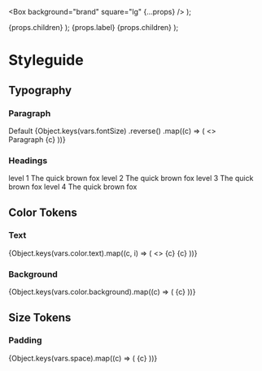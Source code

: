 
  <Box background="brand" square="lg" {...props} />
);

  <Box borderBottom="regular" paddingY="sm" justifyContent="center">
    {props.children}
  </Box>
);

  <Grid direction="row" paddingY="sm" borderBottom="regular" columns={2}>
    <Box justifyContent="center">
      <Text>{props.label}</Text>
    </Box>
    <Box justifyContent="center">{props.children}</Box>
  </Grid>
);

<Meta title="Style Guide/All" />

# Styleguide

## Typography

### Paragraph

<Grid>
  <Row label="Default">
    <Paragraph>Default</Paragraph>
  </Row>
  {Object.keys(vars.fontSize)
    .reverse()
    .map((c) => (
      <>
        <Row key={c} label={c}>
          <Paragraph size={c}>Paragraph {c}</Paragraph>
        </Row>
      </>
    ))}
</Grid>

### Headings

<Grid columns={2}>
  <GridItem>
    <Paragraph>level 1</Paragraph>
  </GridItem>
  <GridItem>
    <Heading>The quick brown fox</Heading>
  </GridItem>
  <GridItem>
    <Paragraph>level 2</Paragraph>
  </GridItem>
  <GridItem>
    <Heading level="2">The quick brown fox</Heading>
  </GridItem>
  <GridItem>
    <Paragraph>level 3</Paragraph>
  </GridItem>
  <GridItem>
    <Heading level="3">The quick brown fox</Heading>
  </GridItem>
  <GridItem>
    <Paragraph>level 4</Paragraph>
  </GridItem>
  <GridItem>
    <Heading level="4">The quick brown fox</Heading>
  </GridItem>
</Grid>

## Color Tokens

### Text

<Box gap="sm">
  <Grid columns={2}>
    {Object.keys(vars.color.text).map((c, i) => (
      <>
        <GridItem key={`l${i}`}>
          <Paragraph>{c}</Paragraph>
        </GridItem>
        <GridItem key={`r${i}`}>
          <Paragraph color={c}>{c}</Paragraph>
        </GridItem>
      </>
    ))}
  </Grid>
</Box>

### Background

<Box gap="sm" border="regular" padding="md">
  {Object.keys(vars.color.background).map((c) => (
    <Box direction="row" alignItems="center" gap="sm" key={c}>
      <Square background={c} border="regular" />
      {c}
    </Box>
  ))}
</Box>

## Size Tokens

### Padding

<Box gap="sm" border="regular" padding="md">
  {Object.keys(vars.space).map((c) => (
    <Box
      direction="row"
      alignItems="center"
      gap="sm"
      background="level1"
      padding={c}
      key={c}
    >
      <Square />
      {c}
    </Box>
  ))}
</Box>
